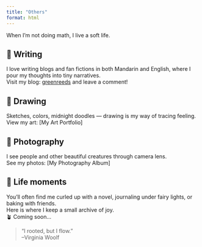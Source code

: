 ```yaml
---
title: "Others"
format: html
---
```


When I'm not doing math, I live a soft life.


## 📖 Writing
I love writing blogs and fan fictions in both Mandarin and English, where I pour my thoughts into tiny narratives.  
Visit my blog: [greenreeds](https://greenreeds.wordpress.com) and leave a comment!


## 🎨 Drawing  
Sketches, colors, midnight doodles — drawing is my way of tracing feeling.  
View my art: [My Art Portfolio]

## 📸 Photography  
I see people and other beautiful creatures through camera lens.  
See my photos: [My Photography Album]


## 🧸 Life moments  
You’ll often find me curled up with a novel, journaling under fairy lights, or baking with friends.  
Here is where I keep a small archive of joy.  
🪴 Coming soon...

> “I rooted, but I flow.”  
> --Virginia Woolf
